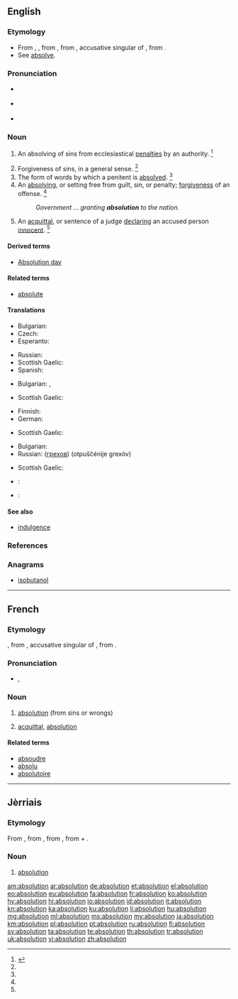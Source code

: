 {{also|Absolution}}
==English==

===Etymology===
* From {{etyl|enm|en}} {{term|absolucion|lang=enm}}, {{term|absolucioun|lang=enm}}, from {{etyl|fro|en}} {{term|absolution|lang=fro}}, from {{etyl|la|en}} {{term|absolutionem|absolūtiōnem|lang=la}}, accusative singular of {{term|absolutio|absolūtiō|acquittal|lang=la}}, from {{term|absolvo|absolvō|absolve|lang=la}}.
* See [[absolve]].

===Pronunciation===
* {{a|RP}} {{IPA|/æb.səˈluː.ʃn̩/}}
* {{a|US}} {{IPA|/ˌæb.səˈlu.ʃn̩/|/ˌæb.səˈlju.ʃn̩/}}
* {{rhymes|uːʃən}}

===Noun===
{{en-noun}}

# {{context|ecclesiastical|lang=en}} An absolving of sins from ecclesiastical [[penalty|penalties]] by an authority. {{defdate|First attested around 1150 to 1350.}}<ref name=SOED>{{reference-book|last =|first =|authorlink =|coauthors =|editor =Brown, Lesley|others =|title = The Shorter Oxford English Dictionary|origdate =|origyear = 1933|origmonth =|url =|format =|accessdate =|accessyear =|accessmonth =|edition = 5th|date =|year =2003|month =|publisher =Oxford University Press|location =Oxford, UK|language =|id =|doi =|isbn =978-0-19-860575-7|lccn =|ol =|pages =9|chapter =|chapterurl =|quote =}}</ref>
# Forgiveness of sins, in a general sense. {{defdate|First attested around 1150 to 1350.}}<ref name=SOED/>
# The form of words by which a penitent is [[absolved]]. {{defdate|First attested around 1350 to 1470.}}<ref name=SOED/>
# An [[absolve|absolving]], or setting free from guilt, sin, or penalty; [[forgiven]]ess of an offense. {{defdate|First attested around 1350 to 1470.}}<ref name=SOED/>
#: ''Government ... granting '''absolution''' to the nation.''
# {{context|civil|_|legal|obsolete|lang=en}} An [[acquittal]], or sentence of a judge [[declare|declaring]] an accused person [[innocent]]. {{defdate|First attested in the early 17<sup>th</sup> century.}}<ref name=SOED/>

====Derived terms====
* [[Absolution day]]

====Related terms====
* [[absolute]]

====Translations====
{{trans-top|absolving or setting free from guilt, sin or penalty; forgiveness of an offense}}
* Bulgarian: {{t+|bg|опрощение}}
* Czech: {{t|cs|rozhřešení|n}}
* Esperanto: {{t-|eo|absolvo}}
{{trans-mid}}
* Russian: {{t+|ru|прощение|n|tr=proščénije}}
* Scottish Gaelic: {{t-|gd|saoradh|m}}
* Spanish: {{t+|es|absolución|f}}
{{trans-bottom}}

{{trans-top|acquittal, or sentence of a judge declaring an accused person innocent}}
* Bulgarian: {{t-|bg|оправдаване}}, {{tø|bg|[[освобождаване]] [[от]] [[отговорност]]}}
{{trans-mid}}
* Scottish Gaelic: {{t-|gd|saoradh|m}}
{{trans-bottom}}

{{trans-top|exercise of priestly jurisdiction in the sacrament of penance, by which Catholics believe the sins of the truly penitent are forgiven}}
* Finnish: {{t+|fi|synninpäästö}}
* German: {{t+|de|Absolution|f}}
{{trans-mid}}
* Scottish Gaelic: {{t-|gd|saoradh|m}}
{{trans-bottom}}

{{trans-top|absolving from ecclesiastical penalties}}
* Bulgarian: {{t+|bg|опрощение}}
* Russian: {{t+|ru|отпущение|n}} ([[грех|грехов]]) (otpuščénije grexóv)
{{trans-mid}}
* Scottish Gaelic: {{t-|gd|saoradh|m}}
{{trans-bottom}}

{{trans-top|form of words by which a penitent is absolved}}
{{trans-mid}}
{{trans-bottom}}

{{trans-top|delivery, in speech}}
{{trans-mid}}
{{trans-bottom}}

{{checktrans-top}}
* {{ttbc|roa-jer}}: {{tø|roa-jer|absolution|f}}
{{trans-mid}}
* {{ttbc|nov}}: {{tø|nov|absolutione}}
{{trans-bottom}}

====See also====
* [[indulgence]]

===References===
<references/>

===Anagrams===
* [[isobutanol#English|isobutanol]]

----

==French==

===Etymology===
{{etyl|fro|fr}}, from {{etyl|la|fr}} {{term|absolutionem|absolūtiōnem|lang=la}}, accusative singular of {{term|absolutio|absolūtiō|acquittal|lang=la}}, from {{term|absolvo|absolvō|absolve|lang=la}}.

===Pronunciation===
* {{IPA|/absɔlysjɔ̃/|lang=fr}}, {{X-SAMPA|/absOlysjO~/}}

===Noun===
{{fr-noun|f}}

# [[#English|absolution]] (from sins or wrongs)
# {{context|legal|lang=fr}} [[acquittal]], [[#English|absolution]]

====Related terms====
* [[absoudre]]
* [[absolu]]
* [[absolutoire]]

----

==Jèrriais==

===Etymology===
From {{etyl|fro|roa-jer}} {{term|absolution|lang=fro}}, from {{etyl|la|roa-jer}} {{term|absolutio|absolūtiō, absolūtiōnem|acquittal|lang=la}}, from {{term|absolvo|absolvō, absolvere|absolve, acquit|lang=la}}, from {{term|ab||from, away from|lang=la}} + {{term|solvo|solvō, solvere|release, loosen, dissolve, take apart|lang=la}}.

===Noun===
{{roa-jer-noun|f}}

# [[#English|absolution]]

[[am:absolution]]
[[ar:absolution]]
[[de:absolution]]
[[et:absolution]]
[[el:absolution]]
[[eo:absolution]]
[[eu:absolution]]
[[fa:absolution]]
[[fr:absolution]]
[[ko:absolution]]
[[hy:absolution]]
[[hi:absolution]]
[[io:absolution]]
[[id:absolution]]
[[it:absolution]]
[[kn:absolution]]
[[ka:absolution]]
[[ku:absolution]]
[[li:absolution]]
[[hu:absolution]]
[[mg:absolution]]
[[ml:absolution]]
[[ms:absolution]]
[[my:absolution]]
[[ja:absolution]]
[[km:absolution]]
[[pl:absolution]]
[[pt:absolution]]
[[ru:absolution]]
[[fi:absolution]]
[[sv:absolution]]
[[ta:absolution]]
[[te:absolution]]
[[th:absolution]]
[[tr:absolution]]
[[uk:absolution]]
[[vi:absolution]]
[[zh:absolution]]